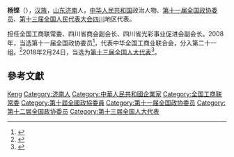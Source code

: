 {{Otheruses|杨铿}}
{{Infobox person
|name=杨铿
|birth_date={{birth year and age|1961|01}}
|ancestor=[[山东|山东]][[济南|济南]]
|nationality={{PRC}}
|title=[[全国人大代表|全国人大代表]]
|ethnicity=[[汉族|汉族]]
|gender=男
|party=[[无党派人士|无党派人士]]
}}

'''杨铿'''（{{bd|1961年|1月|}}），[[汉族|汉族]]，[[山东|山东]][[济南|济南]]人，[[中华人民共和国|中华人民共和国]]政治人物、[[第十一届全国政协委员|第十一届全国政协委员]]、[[第十三届全国人民代表大会|第十三届全国人民代表大会]][[四川|四川]]地区代表。

担任全国工商联常委、四川省商会副会长、四川省光彩事业促进会副会长。2008年，当选第十一届全国政协委员<ref>{{cite news|title=第十一届全国政协委员名单|url=http://www.indaa.com.cn/zt/2009qglh/zxzs/200903/t20090303_127573.html|accessdate=2013-04-09|newspaper=新华社北京1月25日电 中国人民政治协商会议第十一届全国委员会委员名单(共2237人，2008年1月25日政协第十届全国委员会常务委员会第二十次会议通过)|date=2008年1月25日|deadurl=yes|archiveurl=https://web.archive.org/web/20130928014403/http://www.indaa.com.cn/zt/2009qglh/zxzs/200903/t20090303_127573.html|archivedate=2013年9月28日|df=}}</ref>，代表中华全国工商业联合会，分入第二十一组。<ref>{{cite news|title=全国政协信息-杨铿|url=http://www.cppcc.gov.cn/CMS/wylibary/showJcwyxtInfoWylibary.action?tabJcwyxt.guid=11W0007160&wytype=wjwy|accessdate=2013-04-11|newspaper=全国政协委员会|archive-date=2019-06-04|archive-url=https://web.archive.org/web/20190604081655/http://www.cppcc.gov.cn/CMS/wylibary/showJcwyxtInfoWylibary.action?tabJcwyxt.guid=11W0007160&wytype=wjwy|dead-url=no}}</ref>2018年2月24日，当选为[[第十三届全国人大代表|第十三届全国人大代表]]<ref>{{Cite web|title=（受权发布）中华人民共和国第十三届全国人民代表大会代表名单-中新网|url=http://www.chinanews.com/gn/2018/02-25/8453959.shtml|accessdate=2021-02-13|work=中新网|archive-date=2018-02-27|archive-url=https://web.archive.org/web/20180227031724/http://www.chinanews.com/gn/2018/02-25/8453959.shtml|dead-url=no}}</ref>。

== 參考文獻 ==
{{reflist}}

{{中华全国工商业联合会第九届执行委员会}}
{{中华全国工商业联合会第十届执行委员会}}
{{中华全国工商业联合会第十一届执行委员会}}

{{Authority control}}

{{DEFAULTSORT:Yang杨}}
[[Category:杨姓|Keng]]
[[Category:济南人|Category:济南人]]
[[Category:中華人民共和國企業家|Category:中華人民共和國企業家]]
[[Category:全国工商联常委|Category:全国工商联常委]]
[[Category:第十屆全國政協委員|Category:第十屆全國政協委員]]
[[Category:第十一届全国政协委员|Category:第十一届全国政协委员]]
[[Category:第十二届全国政协委员|Category:第十二届全国政协委员]]
[[Category:第十三届全国人大代表|Category:第十三届全国人大代表]]


{{中国政治人物小作品}}